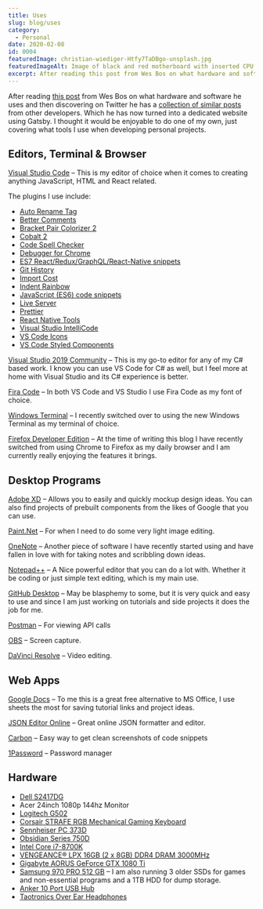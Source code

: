 ```yaml
---
title: Uses
slug: blog/uses
category:
  - Personal
date: 2020-02-08
id: 0004
featuredImage: christian-wiediger-Htfy7TaDBgo-unsplash.jpg
featuredImageAlt: Image of black and red motherboard with inserted CPU
excerpt: After reading this post from Wes Bos on what hardware and software he uses and then discovering on Twitter he has...
---
```


After reading [this post](https://wesbos.com/uses/) from Wes Bos on what hardware and software he uses and then discovering on Twitter he has a [collection of similar posts](https://uses.tech/) from other developers. Which he has now turned into a dedicated website using Gatsby. I thought it would be enjoyable to do one of my own, just covering what tools I use when developing personal projects.

## Editors, Terminal & Browser

[Visual Studio Code](https://code.visualstudio.com/) – This is my editor of choice when it comes to creating anything JavaScript, HTML and React related.

The plugins I use include:

- [Auto Rename Tag](https://marketplace.visualstudio.com/items?itemName=formulahendry.auto-rename-tag)
- [Better Comments](https://marketplace.visualstudio.com/items?itemName=aaron-bond.better-comments)
- [Bracket Pair Colorizer 2](https://marketplace.visualstudio.com/items?itemName=CoenraadS.bracket-pair-colorizer-2)
- [Cobalt 2](https://marketplace.visualstudio.com/items?itemName=wesbos.theme-cobalt2)
- [Code Spell Checker](https://marketplace.visualstudio.com/items?itemName=streetsidesoftware.code-spell-checker)
- [Debugger for Chrome](https://marketplace.visualstudio.com/items?itemName=msjsdiag.debugger-for-chrome)
- [ES7 React/Redux/GraphQL/React-Native snippets](https://marketplace.visualstudio.com/items?itemName=dsznajder.es7-react-js-snippets)
- [Git History](https://marketplace.visualstudio.com/items?itemName=donjayamanne.githistory)
- [Import Cost](https://marketplace.visualstudio.com/items?itemName=wix.vscode-import-cost)
- [Indent Rainbow](https://marketplace.visualstudio.com/items?itemName=oderwat.indent-rainbow)
- [JavaScript (ES6) code snippets](https://marketplace.visualstudio.com/items?itemName=xabikos.JavaScriptSnippets)
- [Live Server](https://marketplace.visualstudio.com/items?itemName=ritwickdey.LiveServer)
- [Prettier](https://marketplace.visualstudio.com/items?itemName=esbenp.prettier-vscode)
- [React Native Tools](https://marketplace.visualstudio.com/items?itemName=msjsdiag.vscode-react-native)
- [Visual Studio IntelliCode](https://marketplace.visualstudio.com/items?itemName=VisualStudioExptTeam.vscodeintellicode)
- [VS Code Icons](https://marketplace.visualstudio.com/items?itemName=vscode-icons-team.vscode-icons)
- [VS Code Styled Components](https://marketplace.visualstudio.com/items?itemName=jpoissonnier.vscode-styled-components)

[Visual Studio 2019 Community](https://visualstudio.microsoft.com/vs/preview/) – This is my go-to editor for any of my C# based work. I know you can use VS Code for C# as well, but I feel more at home with Visual Studio and its C# experience is better.

[Fira Code](https://www.github.com/tonsky/FiraCode) – In both VS Code and VS Studio I use Fira Code as my font of choice.

[Windows Terminal](https://www.microsoft.com/en-us/p/windows-terminal-preview/9n0dx20hk701?activetab=pivot:overviewtab) – I recently switched over to using the new Windows Terminal as my terminal of choice.

[Firefox Developer Edition](https://www.mozilla.org/en-GB/firefox/developer/) – At the time of writing this blog I have recently switched from using Chrome to Firefox as my daily browser and I am currently really enjoying the features it brings.

## Desktop Programs

[Adobe XD](https://www.adobe.com/uk/products/xd.html) – Allows you to easily and quickly mockup design ideas. You can also find projects of prebuilt components from the likes of Google that you can use.

[Paint.Net](https://www.getpaint.net/) – For when I need to do some very light image editing.

[OneNote](https://www.microsoft.com/en-gb/microsoft-365/onenote/digital-note-taking-app) – Another piece of software I have recently started using and have fallen in love with for taking notes and scribbling down ideas.

[Notepad++](https://notepad-plus-plus.org/) – A Nice powerful editor that you can do a lot with. Whether it be coding or just simple text editing, which is my main use.

[GitHub Desktop](https://desktop.github.com/) – May be blasphemy to some, but it is very quick and easy to use and since I am just working on tutorials and side projects it does the job for me.

[Postman](https://www.postman.com/) – For viewing API calls

[OBS](https://obsproject.com/) – Screen capture.

[DaVinci Resolve](https://www.blackmagicdesign.com/uk/products/davinciresolve/) – Video editing.

## Web Apps

[Google Docs](https://www.google.co.uk/docs/about/) – To me this is a great free alternative to MS Office, I use sheets the most for saving tutorial links and project ideas.

[JSON Editor Online](https://jsoneditoronline.org/) – Great online JSON formatter and editor.

[Carbon](https://carbon.now.sh/) – Easy way to get clean screenshots of code snippets

[1Password](https://1password.com/) – Password manager

## Hardware

- [Dell S2417DG](https://www.dell.com/yu/business/p/dell-s2417dg-monitor/pd)
- Acer 24inch 1080p 144hz Monitor
- [Logitech G502](https://www.logitechg.com/en-gb/products/gaming-mice/g502-hero-gaming-mouse.910-005471.html)
- [Corsair STRAFE RGB Mechanical Gaming Keyboard](https://www.corsair.com/uk/en/Categories/Products/Gaming-Keyboards/Mechanical-Gaming-Keyboards/K70-LUX-Mechanical-Gaming-Keyboard-%E2%80%94-Red-LED-%E2%80%94-CHERRY%C2%AE-MX-Brown-%28UK%29/p/CH-9101022-UK)
- [Sennheiser PC 373D](https://www.amazon.co.uk/Sennheiser-Surround-Sound-Gaming-Headset/dp/B01IBORI2O)
- [Obsidian Series 750D](https://www.corsair.com/uk/en/Categories/Products/Cases/Obsidian-Series%E2%84%A2-750D-Full-Tower-ATX-Case/p/CC-9011035-WW)
- [Intel Core i7-8700K](https://www.amazon.co.uk/Intel-BX80684I78700K-Core-i7-8700K-Processor/dp/B07598VZR8)
- [VENGEANCE® LPX 16GB (2 x 8GB) DDR4 DRAM 3000MHz](https://www.corsair.com/uk/en/Categories/Products/Memory/VENGEANCE%C2%AE-LPX-16GB-%282-x-8GB%29-DDR4-DRAM-3000MHz-C16-Memory-Kit---Black/p/CMK16GX4M2D3000C16)
- [Gigabyte AORUS GeForce GTX 1080 Ti](https://www.amazon.co.uk/Gigabyte-NVIDIA-GeForce-Express-Graphics/dp/B06XXC4J6T)
- [Samsung 970 PRO 512 GB](https://www.amazon.co.uk/Samsung-V-NAND-Express-Solid-State/dp/B07CJ3RVP3/ref=sr_1_3?keywords=samsung+m.2&qid=1555768323&s=gateway&sr=8-3) – I am also running 3 older SSDs for games and non-essential programs and a 1TB HDD for dump storage.
- [Anker 10 Port USB Hub](https://www.amazon.co.uk/Anker-PowerIQ-Charging-Macbook-Surface-7-Ports-3/dp/B00VE4UJD4/ref=sr_1_4?crid=W6NJA4MG0KCX&keywords=anker+usb+hub&qid=1582930023&sprefix=anker+us%2Caps%2C166&sr=8-4)
- [Taotronics Over Ear Headphones](https://www.amazon.co.uk/gp/product/B075CH8FBG/ref=ppx_yo_dt_b_search_asin_title?ie=UTF8&psc=1)
